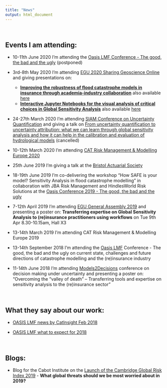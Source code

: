 ```yaml
---
title: "News"
output: html_document
---
```


<br> 

## Events I am attending:

- 10-11th June 2020 I'm attending the [Oasis LMF Conference - The good, the bad and the ugly](https://oasislmf.org/events/oasis-conference-2020-good-bad-and-ugly) (postponed)

- 3rd-8th May 2020 I'm attending [EGU 2020 Sharing Geoscience Online](https://egu2020.eu/) and giving presentations on:
  - [**Improving the robustness of flood catastrophe models in insurance through academia-industry collaboration**](https://meetingorganizer.copernicus.org/EGU2020/EGU2020-10037.html) also available <a href="EGU2020_display_Noacco_et_al_13_04_20.pdf#" class="download" title="Download pdf JBA EGU"> here</a>
  - [**Interactive Jupyter Notebooks for the visual analysis of critical choices in Global Sensitivity Analysis**](https://meetingorganizer.copernicus.org/EGU2020/EGU2020-18831.html) also available <a href="EGU2020_Noacco_jupyter_notebook/EGU2020_18831_Noacco.html#" class="download" title="Download html vis EGU"> here </a>

- 24-27th March 2020 I'm attending [SIAM Conference on Uncertainty Quantification](https://www.siam.org/conferences/cm/conference/uq20) and giving a talk on [From uncertainty quantification to uncertainty attribution: what we can learn through global sensitivity analysis and how it can help in the calibration and evaluation of hydrological models](https://www.events.tum.de/frontend/index.php?page_id=3712&v=List&do=15&day=all&ses=1713#anker_session_1713) (cancelled)

- 10-12th March 2020 I'm attending [CAT Risk Management & Modelling Europe 2020](http://catrisklondon.aventedge.com/)

- 25th June 2019 I'm giving a talk at the [Bristol Actuarial Society](http://www.bristolactuaries.org/)

- 18-19th June 2019 I'm co-delivering the workshop "How SAFE is your model? Sensitivity Analysis in flood catastrophe modelling" in collaboration with JBA Risk Management and HindlesWorld Risk Solutions at the [Oasis Conference 2019 - The good, the bad and the ugly](https://oasislmf.org/application/files/6415/8074/3163/Agenda2019_OasisConference.pdf)

- 7-12th April 2019 I'm attending [EGU General Assembly 2019](https://www.egu2019.eu/) and presenting a poster on: **Transferring expertise on Global Sensitivity Analysis to (re)insurance practitioners using workflows** on Tue 9th Apr 8.30-10.15am, Hall X3

- 13-14th March 2019 I'm attending CAT Risk Management & Modelling Europe 2019

- 13-14th September 2018 I'm attending the [Oasis LMF](https://oasislmf.org) Conference - The good, the bad and the ugly on current state, challenges and future directions of catastrophe modelling and the (re)insurance industry

- 11-14th June 2018 I'm attending [Models2Decisions](http://blogs.exeter.ac.uk/models2decisions/events/m2d-2018-annual-conference/) conference on decision making under uncertainty and presenting a poster on: "Overcoming the “valley of death” – Transferring tools and expertise on sensitivity analysis to the (re)insurance sector"

<br>


## What they say about our work:

- [OASIS LMF news by CatInsight Feb 2018](https://oasislmf.org/news/february-article)

- [OASIS LMF what to expect for 2018](https://oasislmf.org/application/files/3815/1991/6580/OasisNewsletter_FEBRUARY_2018.pdf)

<br>

## Blogs:
- Blog for the Cabot Institute on the [Launch of the Cambridge Global Risk Index 2019](http://cabot-institute.blogspot.com/2019/01/what-global-threats-should-we-be-most.html) - **What global threats should we be most worried about in 2019?**


<br>
<br>

